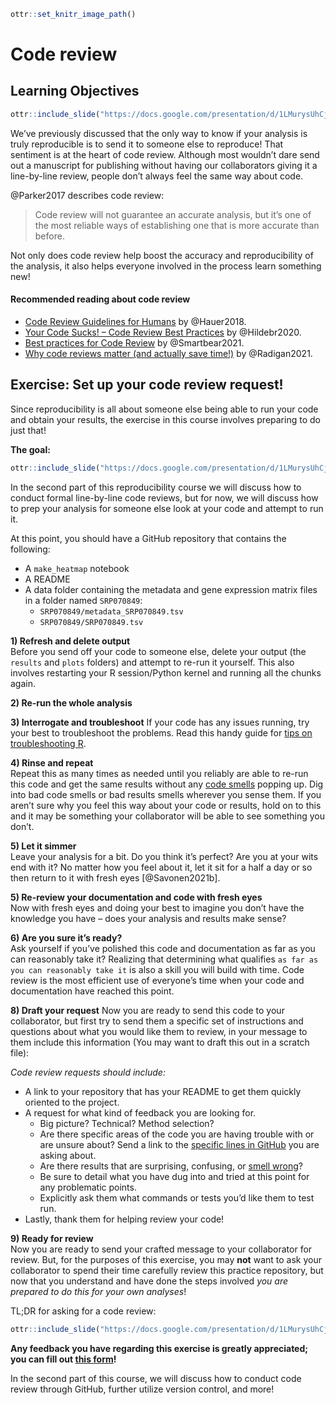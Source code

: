 
```r
ottr::set_knitr_image_path()
```

# Code review

## Learning Objectives

```r
ottr::include_slide("https://docs.google.com/presentation/d/1LMurysUhCjZb7DVF6KS9QmJ5NBjwWVjRn40MS9f2noE/edit#slide=id.gf8379bb805_0_6")
```

We've previously discussed that the only way to know if your analysis is truly reproducible is to send it to someone else to reproduce! That sentiment is at the heart of code review. Although most wouldn't dare send out a manuscript for publishing without having our collaborators giving it a line-by-line review, people don't always feel the same way about code.

@Parker2017 describes code review:

> Code review will not guarantee an accurate analysis, but it’s one of the most reliable ways of establishing one that is more accurate than before.

Not only does code review help boost the accuracy and reproducibility of the analysis, it also helps everyone involved in the process learn something new!

#### Recommended reading about code review

- [Code Review Guidelines for Humans](https://phauer.com/2018/code-review-guidelines/) by @Hauer2018.
- [Your Code Sucks! – Code Review Best Practices](https://quickbirdstudios.com/blog/code-review-best-practices-guidelines/) by @Hildebr2020.
- [Best practices for Code Review](https://smartbear.com/en/learn/code-review/best-practices-for-peer-code-review/) by @Smartbear2021.
- [Why code reviews matter (and actually save time!)](https://www.atlassian.com/agile/software-development/code-reviews) by @Radigan2021.

## Exercise: Set up your code review request!

Since reproducibility is all about someone else being able to run your code and obtain your results, the exercise in this course involves preparing to do just that!

**The goal:**  
```r
ottr::include_slide("https://docs.google.com/presentation/d/1LMurysUhCjZb7DVF6KS9QmJ5NBjwWVjRn40MS9f2noE/edit#slide=id.g1006ff8e7e9_48_33")
```
In the second part of this reproducibility course we will discuss how to conduct formal line-by-line code reviews, but for now, we will discuss how to prep your analysis for someone else look at your code and attempt to run it.  

At this point, you should have a GitHub repository that contains the following:  

- A `make_heatmap` notebook
- A README
- A data folder containing the metadata and gene expression matrix files in a folder named `SRP070849`:
   - `SRP070849/metadata_SRP070849.tsv`
   - `SRP070849/SRP070849.tsv`

**1) Refresh and delete output**  
Before you send off your code to someone else, delete your output (the `results` and `plots` folders) and attempt to re-run it yourself. This also involves restarting your R session/Python kernel and running all the chunks again.  

**2) Re-run the whole analysis**

**3) Interrogate and troubleshoot**
If your code has any issues running, try your best to troubleshoot the problems. Read this handy guide for [tips on troubleshooting R](https://github.com/AlexsLemonade/training-modules/blob/master/intro-to-R-tidyverse/00b-debugging_resources.md).

**4) Rinse and repeat**  
Repeat this as many times as needed until you reliably are able to re-run this code and get the same results without any [code smells](https://github.com/jennybc/code-smells-and-feels#code-smells-and-feels) popping up. Dig into bad code smells or bad results smells wherever you sense them. If you aren't sure why you feel this way about your code or results, hold on to this and it may be something your collaborator will be able to see something you don't.

**5) Let it simmer**   
Leave your analysis for a bit. Do you think it's perfect? Are you at your wits end with it? No matter how you feel about it, let it sit for a half a day or so then return to it with fresh eyes [@Savonen2021b].

**5) Re-review your documentation and code with fresh eyes**  
Now with fresh eyes and doing your best to imagine you don't have the knowledge you have -- does your analysis and results make sense?

**6) Are you sure it's ready?**  
Ask yourself if you've polished this code and documentation as far as you can reasonably take it? Realizing that determining what qualifies `as far as you can reasonably take it` is also a skill you will build with time. Code review is the most efficient use of everyone's time when your code and documentation have reached this point.

**8) Draft your request**
Now you are ready to send this code to your collaborator, but first try to send them a specific set of instructions and questions about what you would like them to review, in your message to them include this information (You may want to draft this out in a scratch file):

_Code review requests should include:_  

- A link to your repository that has your README to get them quickly oriented to the project.  
- A request for what kind of feedback you are looking for.  
  - Big picture? Technical? Method selection?  
  - Are there specific areas of the code you are having trouble with or are unsure about? Send a link to the [specific lines in GitHub](https://stackoverflow.com/questions/23821235/how-to-link-to-specific-line-number-on-github) you are asking about.  
  - Are there results that are surprising, confusing, or [smell wrong](https://github.com/jennybc/code-smells-and-feels#code-smells-and-feels)?   
  - Be sure to detail what you have dug into and tried at this point for any problematic points.   
  - Explicitly ask them what commands or tests you'd like them to test run.  
- Lastly, thank them for helping review your code!  

**9) Ready for review**  
Now you are ready to send your crafted message to your collaborator for review. But, for the purposes of this exercise, you may **not** want to ask your collaborator to spend their time carefully review this practice repository, but now that you understand and have done the steps involved _you are prepared to do this for your own analyses_!

TL;DR for asking for a code review:  
```r
ottr::include_slide("https://docs.google.com/presentation/d/1LMurysUhCjZb7DVF6KS9QmJ5NBjwWVjRn40MS9f2noE/edit#slide=id.gfc9e5f916a_0_52")
```

**Any feedback you have regarding this exercise is greatly appreciated; you can fill out [this form](https://forms.gle/ygSSwoGaEATA2S65A)!**

In the second part of this course, we will discuss how to conduct code review through GitHub, further utilize version control, and more!
